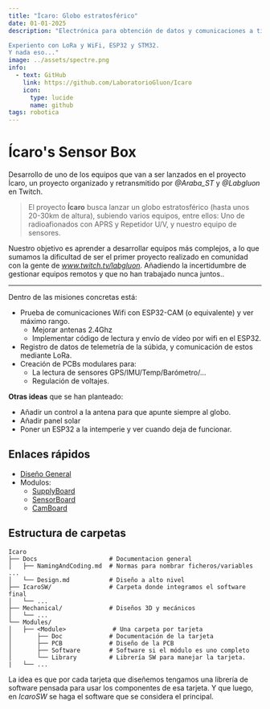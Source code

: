 ---
title: "Ícaro: Globo estratosférico"
date: 01-01-2025
description: "Electrónica para obtención de datos y comunicaciones a tierra. 

Experiento con LoRa y WiFi, ESP32 y STM32. 
Y nada eso..."
image: ../assets/spectre.png
info:
  - text: GitHub
    link: https://github.com/LaboratorioGluon/Icaro
    icon:
      type: lucide
      name: github
tags: robotica
---

# Ícaro's Sensor Box

Desarrollo de uno de los equipos que van a ser lanzados en el proyecto Ícaro, un proyecto organizado y retransmitido por _@Araba_ST_ y _@Labgluon_ en Twitch.

> El proyecto **Ícaro** busca lanzar un globo estratosférico (hasta unos 20-30km de altura), subiendo varios equipos, entre ellos: Uno de radioafionados con APRS y Repetidor U/V, y nuestro equipo de sensores.

Nuestro objetivo es aprender a desarrollar equipos más complejos, a lo que sumamos la dificultad de ser el primer proyecto realizado en comunidad con la gente de _www.twitch.tv/labgluon_. Añadiendo la incertidumbre de gestionar equipos remotos y que no han trabajado nunca juntos..

---
Dentro de las misiones concretas está:
- Prueba de comunicaciones Wifi con ESP32-CAM (o equivalente) y ver máximo rango.
    - Mejorar antenas 2.4Ghz
    - Implementar código de lectura y envío de vídeo por wifi en el ESP32.
- Registro de datos de telemetría de la súbida, y comunicación de estos mediante LoRa.
- Creación de PCBs modulares para:
    - La lectura de sensores GPS/IMU/Temp/Barómetro/...
    - Regulación de voltajes.

**Otras ideas** que se han planteado:
- Añadir un control a la antena para que apunte siempre al globo.
- Añadir panel solar 
- Poner un ESP32 a la intemperie y ver cuando deja de funcionar.

## Enlaces rápidos

- [Diseño General](Docs/Design.md)
- Modulos:
    - [SupplyBoard](Modules/SupplyBoard/Doc/SupplyBoard.md)
    - [SensorBoard](Modules/SensorBoard/Doc/SensorBoard.md)
    - [CamBoard](Modules/CamBoard/Doc/CameraBoard.md)

## Estructura de carpetas

```
Icaro
├── Docs                    # Documentacion general
│   ├── NamingAndCoding.md  # Normas para nombrar ficheros/variables ...
│   └── Design.md           # Diseño a alto nivel
├── IcaroSW/                # Carpeta donde integramos el software final
│   └── ... 
├── Mechanical/             # Diseños 3D y mecánicos
│   └── ... 
└── Modules/                  
│   ├── <Module>             # Una carpeta por tarjeta
│       ├── Doc             # Documentación de la tarjeta
│       ├── PCB             # Diseño de la PCB
│       ├── Software        # Software si el módulo es uno completo
│       └── Library         # Librería SW para manejar la tarjeta.
|   └── ...
```

La idea es que por cada tarjeta que diseñemos tengamos una librería de software pensada para usar los componentes de esa tarjeta. Y que luego, en _IcaroSW_ se haga el software que se considera el principal. 